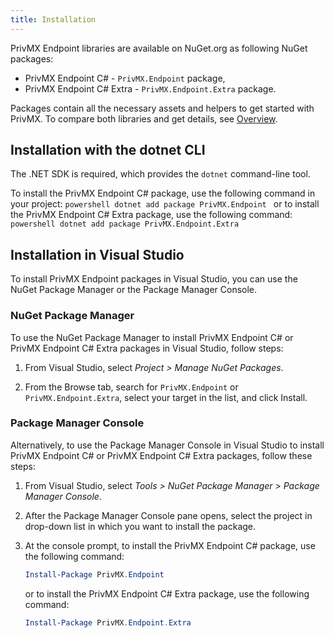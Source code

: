 ```yaml
---
title: Installation
---
```


PrivMX Endpoint libraries are available on NuGet.org as following NuGet packages:

- PrivMX Endpoint C# - `PrivMX.Endpoint` package,
- PrivMX Endpoint C# Extra - `PrivMX.Endpoint.Extra` package.

Packages contain all the necessary assets and helpers to get started with PrivMX.
To compare both libraries and get details, see [Overview](./introduction).

## Installation with the dotnet CLI

The .NET SDK is required, which provides the `dotnet` command-line tool.

To install the PrivMX Endpoint C# package, use the following command in your project:
    ```powershell
    dotnet add package PrivMX.Endpoint
    ```
  or to install the PrivMX Endpoint C# Extra package, use the following command:
    ```powershell
    dotnet add package PrivMX.Endpoint.Extra
    ```

## Installation in Visual Studio

To install PrivMX Endpoint packages in Visual Studio, you can use the NuGet Package Manager or the Package Manager Console.

### NuGet Package Manager

To use the NuGet Package Manager to install PrivMX Endpoint C# or PrivMX Endpoint C# Extra packages in Visual Studio, follow steps:

1. From Visual Studio, select *Project > Manage NuGet Packages*.

2. From the Browse tab, search for `PrivMX.Endpoint` or `PrivMX.Endpoint.Extra`, select your target in the list, and click Install.

### Package Manager Console

Alternatively, to use the Package Manager Console in Visual Studio to install PrivMX Endpoint C# or PrivMX Endpoint C# Extra packages, follow these steps:

1. From Visual Studio, select *Tools > NuGet Package Manager > Package Manager Console*.

2. After the Package Manager Console pane opens, select the project in drop-down list in which you want to install the package.

3. At the console prompt, to install the PrivMX Endpoint C# package, use the following command:
    ```powershell
    Install-Package PrivMX.Endpoint
    ```
    or to install the PrivMX Endpoint C# Extra package, use the following command:

    ```powershell
    Install-Package PrivMX.Endpoint.Extra
    ```
